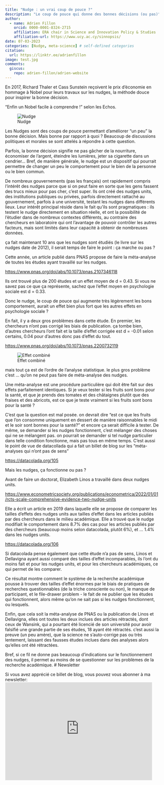 ```yaml
---
title: "Nudge : un vrai coup de pouce ?"
description: "Le coup de pouce qui donne des bonnes décisions (ou pas)"
author:
  - name: Adrien Fillon
    orcid: 0000-0001-8324-2715
    affiliation: ERA chair in Science and Innovation Policy & Studies 
    affiliation-url: https://www.ucy.ac.cy/sinnopsis/ 
date: 07-03-2023
categories: [Nudge, meta-science] # self-defined categories
citation:
  url: https://linktr.ee/adrienfillon
image: test.jpg
comments:
  giscus:
    repo: adrien-fillon/adrien-website
---
```


En 2017, Richard Thaler et Cass Sunstein reçoivent le prix d'économie en hommage à Nobel pour leurs travaux sur les nudges, la méthode douce pour inspirer la bonne décision.

"Enfin un Nobel facile à comprendre ! " selon les Echos.

![Nudge](nudge.jpg)

Les Nudges sont des coups de pouce permettant d'améliorer "un peu" la bonne décision. Mais bonne par rapport à quoi ? Beaucoup de discussions politiques et morales se sont attelés à répondre à cette question.

Parfois, la bonne décision signifie ne pas gâcher de la nourriture, économiser de l'argent, éteindre les lumières, jeter sa cigarette dans un cendrier... Bref, de manière générale, le nudge est un dispositif qui pourrait permettre de changer un peu le comportement pour le bien de la personne ou le bien commun.

De nombreux gouvernements (pas les français) ont rapidement compris l'intérêt des nudges parce que si on peut faire en sorte que les gens fassent des trucs mieux pour pas cher, c'est super. Ils ont créé des nudges units, des institutions publiques ou privées, parfois directement rattaché au gouvernement, parfois à une université, testant les nudges dans différents lieux. Leur intérêt principal réside dans le fait qu'ils sont pragmatiques : ils testent le nudge directement en situation réelle, et ont la possibilité de l'étudier dans de nombreux contextes différents, au contraire des chercheurs en laboratoire qui ont l'avantage de pouvoir contrôler les autres facteurs, mais sont limités dans leur capacité à obtenir de nombreuses données.

ça fait maintenant 10 ans que les nudges sont étudiés (le livre sur les nudges date de 2012), il serait temps de faire le point : ça marche ou pas ?

Cette année, un article publié dans PNAS propose de faire la méta-analyse de toutes les études ayant travaillé sur les nudges.

<https://www.pnas.org/doi/abs/10.1073/pnas.2107346118>

Ils ont trouvé plus de 200 études et un effet moyen de d = 0.43. Si vous ne savez pas ce que ça représente, sachez que l'effet moyen en psychologie sociale est d = 0.33.

Donc le nudge, le coup de pouce qui augmente très légèrement les bons comportement, aurait un effet bien plus fort que les autres effets en psychologie sociale ?

En fait, il y a deux gros problèmes dans cette étude. En premier, les chercheurs n'ont pas corrigé les biais de publication. ça tombe bien, d'autres chercheurs l'ont fait et la taille d'effet corrigée est d = -0.01 selon certains, 0.04 pour d'autres donc pas d'effet du tout.

<https://www.pnas.org/doi/abs/10.1073/pnas.2200732119>

![Effet combiné](cohend.jpg)

mais tout ça est de l'ordre de l'analyse statistique. le plus gros problème c'est ... qu'on ne peut pas faire de méta-analyse des nudges.

Une méta-analyse est une procédure particulière qui doit être fait sur des effets parfaitement identiques. Si je veux tester si les fruits sont bons pour la santé, et que je prends des tomates et des châtaignes plutôt que des fraises et des abricots, est ce que je teste vraiment si les fruits sont bons pour la santé ?

C'est que la question est mal posée. on devrait dire "est ce que les fruits que l'on consomme uniquement en dessert de manière raisonnables le midi et le soir sont bonnes pour la santé?" et encore ça serait difficile à tester. De même, se demander si les nudges fonctionnent, c'est mélanger des choses qui ne se mélangent pas. on pourrait se demander si tel nudge particulier dans telle condition fonctionne, mais pas tous en même temps. C'est aussi le point de vue de datacollada qui a fait un billet de blog sur les "méta-analyses qui n'ont pas de sens"

<https://datacolada.org/105>

Mais les nudges, ça fonctionne ou pas ?

Avant de faire un doctorat, Elizabeth Linos a travaillé dans deux nudges units.

<https://www.econometricsociety.org/publications/econometrica/2022/01/01/rcts-scale-comprehensive-evidence-two-nudge-units>

Elle a écrit un article en 2019 dans laquelle elle se propose de comparer les tailles d'effets des nudges units aux tailles d'effet dans les articles publiés par des chercheurs dans le milieu académique. Elle a trouvé que le nudge modifiait le comportement dans 8.7% des cas pour les articles publiés par des chercheurs (beaucoup moins selon datacolada, plutôt 6%), et ... 1.4% dans les nudges units.

<https://datacolada.org/106>

Si datacolada pense également que cette étude n'a pas de sens, Linos et Dellavigna ayant aussi comparé des tailles d'effet incomparables, ils l'ont du moins fait et pour les nudges units, et pour les chercheurs académiques, ce qui permet de les comparer.

Ce résultat montre comment le système de la recherche académique pousse à trouver des tailles d'effet énormes par le biais de pratiques de recherches questionnables (de la triche consciente ou non), le manque de participant, et le file-drawer problem - le fait de ne publier que les études qui fonctionnent, alors même qu'on ne sait pas si les nudges fonctionnent, ou lesquels.

Enfin, que cela soit la méta-analyse de PNAS ou la publication de Linos et Dellavigna, elles ont toutes les deux inclues des articles rétractés, dont ceux de Wansink, qui a pourtant été licencié de son université pour avoir falsifié une grande partie de ses études, 18 ayant été rétractés. c'est aussi la preuve (un peu amère), que la science ne s'auto-corrige pas ou très lentement, laissant des fausses études inclues dans des analyses alors qu'elles ont été rétractées.

Bref, si ce fil ne donne pas beaucoup d'indications sur le fonctionnement des nudges, il permet au moins de se questionner sur les problèmes de la recherche académique. \# Newsletter

Si vous avez apprécié ce billet de blog, vous pouvez vous abonner à ma newsletter: <iframe src="https://psychopapers.kessel.media/embed" width="480" height="320"
    style="border:1px solid #EEE; background:white;"
    frameborder="0"
    scrolling="no" style="margin: 0; border-radius: 0px !important; background-color: transparent; height: 75px; width: 90%;"></iframe>
